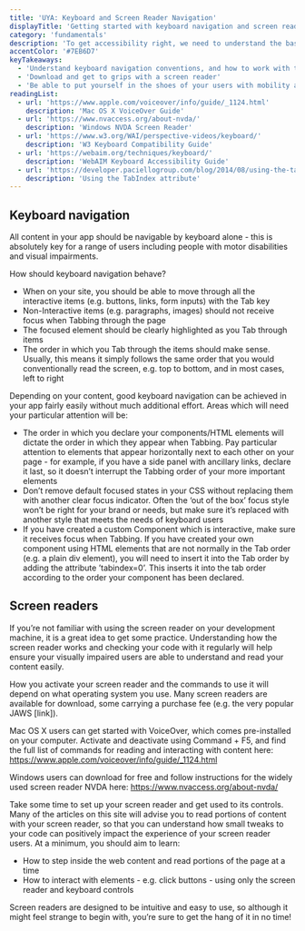 ```yaml
---
title: 'UYA: Keyboard and Screen Reader Navigation'
displayTitle: 'Getting started with keyboard navigation and screen readers'
category: 'fundamentals'
description: 'To get accessibility right, we need to understand the basics of how diverse users are going to engage with our apps, so it’s time to get familiar with your keyboard and your screen reader.'
accentColor: '#7EB6D7'
keyTakeaways:
  - 'Understand keyboard navigation conventions, and how to work with them'
  - 'Download and get to grips with a screen reader'
  - 'Be able to put yourself in the shoes of your users with mobility and visual impairments'
readingList:
  - url: 'https://www.apple.com/voiceover/info/guide/_1124.html'
    description: 'Mac OS X VoiceOver Guide'
  - url: 'https://www.nvaccess.org/about-nvda/'
    description: 'Windows NVDA Screen Reader'
  - url: 'https://www.w3.org/WAI/perspective-videos/keyboard/'
    description: 'W3 Keyboard Compatibility Guide'
  - url: 'https://webaim.org/techniques/keyboard/'
    description: 'WebAIM Keyboard Accessibility Guide'
  - url: 'https://developer.paciellogroup.com/blog/2014/08/using-the-tabindex-attribute/'
    description: 'Using the TabIndex attribute'
---
```


## Keyboard navigation

All content in your app should be navigable by keyboard alone - this is absolutely key for a range of users including people with motor disabilities and visual impairments.

How should keyboard navigation behave?

- When on your site, you should be able to move through all the interactive items (e.g. buttons, links, form inputs) with the Tab key
- Non-Interactive items (e.g. paragraphs, images) should not receive focus when Tabbing through the page
- The focused element should be clearly highlighted as you Tab through items
- The order in which you Tab through the items should make sense. Usually, this means it simply follows the same order that you would conventionally read the screen, e.g. top to bottom, and in most cases, left to right

Depending on your content, good keyboard navigation can be achieved in your app fairly easily without much additional effort. Areas which will need your particular attention will be:

- The order in which you declare your components/HTML elements will dictate the order in which they appear when Tabbing. Pay particular attention to elements that appear horizontally next to each other on your page - for example, if you have a side panel with ancillary links, declare it last, so it doesn’t interrupt the Tabbing order of your more important elements
- Don’t remove default focused states in your CSS without replacing them with another clear focus indicator. Often the ‘out of the box’ focus style won’t be right for your brand or needs, but make sure it’s replaced with another style that meets the needs of keyboard users
- If you have created a custom Component which is interactive, make sure it receives focus when Tabbing. If you have created your own component using HTML elements that are not normally in the Tab order (e.g. a plain div element), you will need to insert it into the Tab order by adding the attribute ’tabindex=0’. This inserts it into the tab order according to the order your component has been declared.

## Screen readers

If you’re not familiar with using the screen reader on your development machine, it is a great idea to get some practice. Understanding how the screen reader works and checking your code with it regularly will help ensure your visually impaired users are able to understand and read your content easily.

How you activate your screen reader and the commands to use it will depend on what operating system you use. Many screen readers are available for download, some carrying a purchase fee (e.g. the very popular JAWS [link]).

Mac OS X users can get started with VoiceOver, which comes pre-installed on your computer. Activate and deactivate using Command + F5, and find the full list of commands for reading and interacting with content here: https://www.apple.com/voiceover/info/guide/_1124.html

Windows users can download for free and follow instructions for the widely used screen reader NVDA here: https://www.nvaccess.org/about-nvda/

Take some time to set up your screen reader and get used to its controls. Many of the articles on this site will advise you to read portions of content with your screen reader, so that you can understand how small tweaks to your code can positively impact the experience of your screen reader users. At a minimum, you should aim to learn:

- How to step inside the web content and read portions of the page at a time
- How to interact with elements - e.g. click buttons - using only the screen reader and keyboard controls

Screen readers are designed to be intuitive and easy to use, so although it might feel strange to begin with, you’re sure to get the hang of it in no time!
